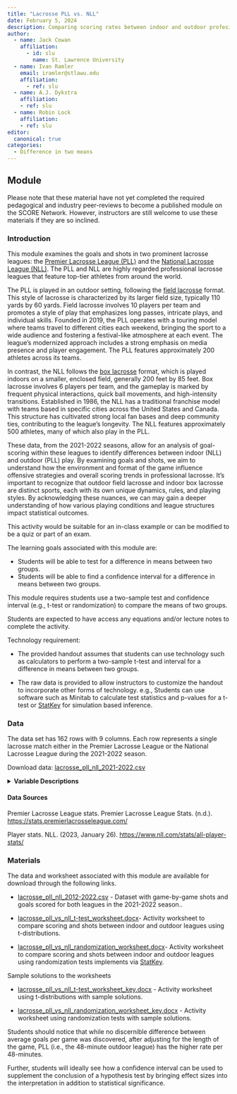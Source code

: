 ```yaml
---
title: "Lacrosse PLL vs. NLL"
date: February 5, 2024
description: Comparing scoring rates between indoor and outdoor profesional lacrosse leagues.
author:
  - name: Jack Cowan
    affiliation:
      - id: slu
        name: St. Lawrence University
  - name: Ivan Ramler
    email: iramler@stlawu.edu
    affiliation:
      - ref: slu
  - name: A.J. Dykstra
    affiliation:
    - ref: slu
  - name: Robin Lock
    affiliation:
    - ref: slu   
editor: 
  canonical: true
categories:
  - Difference in two means
---
```


## Module

Please note that these material have not yet completed the required pedagogical and industry peer-reviews to become a published module on the SCORE Network. However, instructors are still welcome to use these materials if they are so inclined.

### Introduction

This module examines the goals and shots in two prominent lacrosse leagues: the [Premier Lacrosse League (PLL)](https://premierlacrosseleague.com/){target="_blank"} and the [National Lacrosse League (NLL)](https://www.nll.com/){target="_blank"}. The PLL and NLL are highly regarded professional lacrosse leagues that feature top-tier athletes from around the world.

The PLL is played in an outdoor setting, following the [field lacrosse](https://en.wikipedia.org/wiki/Field_lacrosse){target="_blank"} format. This style of lacrosse is characterized by its larger field size, typically 110 yards by 60 yards. Field lacrosse involves 10 players per team and promotes a style of play that emphasizes long passes, intricate plays, and individual skills. Founded in 2019, the PLL operates with a touring model where teams travel to different cities each weekend, bringing the sport to a wide audience and fostering a festival-like atmosphere at each event. The league's modernized approach includes a strong emphasis on media presence and player engagement. The PLL features approximately 200 athletes across its teams.

In contrast, the NLL follows the [box lacrosse](https://en.wikipedia.org/wiki/Box_lacrosse){target="_blank"} format, which is played indoors on a smaller, enclosed field, generally 200 feet by 85 feet. Box lacrosse involves 6 players per team, and the gameplay is marked by frequent physical interactions, quick ball movements, and high-intensity transitions. Established in 1986, the NLL has a traditional franchise model with teams based in specific cities across the United States and Canada. This structure has cultivated strong local fan bases and deep community ties, contributing to the league's longevity. The NLL features approximately 500 athletes, many of which also play in the PLL.

These data, from the 2021-2022 seasons, allow for an analysis of goal-scoring within these leagues to identify differences between indoor (NLL) and outdoor (PLL) play. By examining goals and shots, we aim to understand how the environment and format of the game influence offensive strategies and overall scoring trends in professional lacrosse. It's important to recognize that outdoor field lacrosse and indoor box lacrosse are distinct sports, each with its own unique dynamics, rules, and playing styles. By acknowledging these nuances, we can may gain a deeper understanding of how various playing conditions and league structures impact statistical outcomes.


::: {.callout-note collapse="true" title="Activity Length" appearance="minimal"}
This activity would be suitable for an in-class example or can be modified to be a quiz or part of an exam.
:::

::: {.callout-note collapse="true" title="Learning Objectives" appearance="minimal"}
The learning goals associated with this module are:

*    Students will be able to test for a difference in means between two groups.
*    Students will be able to find a confidence interval for a difference in means between two groups.
:::

::: {.callout-note collapse="true" title="Methods" appearance="minimal"}
This module requires students use a two-sample test and confidence interval (e.g., t-test or randomization) to compare the means of two groups. 

Students are expected to have access any equations and/or lecture notes to complete the activity.

Technology requirement: 

- The provided handout assumes that students can use technology such as calculators to perform a two-sample t-test and  interval for a difference in means between two groups.

- The raw data is provided to allow instructors to customize the handout to incorporate other forms of technology. e.g., Students can use software such as Minitab to calculate test statistics and p-values for a t-test or [StatKey](https://www.lock5stat.com/StatKey/){target="_blank"} for simulation based inference.

:::

### Data

The data set has 162 rows with 9 columns. Each row represents a single lacrosse match either in the Premier Lacrosse League or the National Lacrosse League during the 2021-2022 season.

Download data: [lacrosse_pll_nll_2021-2022.csv](lacrosse_pll_nll_2021-2022.csv)

<details>

<summary><b>Variable Descriptions</b></summary>

| Variable       | Description                                                    |
|------------------|------------------------------------------------------|
| League         | The Premier Lacrosse league and the National Lacrosse League   |
| Away_team      | The traveling team                                             |
| Home_team      | The hosting team                                               |
| Away_shots     | How many shots the `Away_team` had on net                      |
| Home_shots     | How many shots the `Home_team` had on net                      |
| Away_goals     | How many goals the `Away_team` had on net                      |
| Home_goals     | How many goals the `Home_team` had on net                      |
| Goals | The total amount of goals scored each game                     |
| Goals_per_48   | The average amount of goals for the first 48 minutes of a game |

</details>


#### Data Sources
Premier Lacrosse League stats. Premier Lacrosse League Stats. (n.d.). [https://stats.premierlacrosseleague.com/](https://stats.premierlacrosseleague.com/)

Player stats. NLL. (2023, January 26). [https://www.nll.com/stats/all-player-stats/](https://www.nll.com/stats/all-player-stats/)



### Materials

The data and worksheet associated with this module are available for download through the following links. 

* [lacrosse_pll_nll_2012-2022.csv](lacrosse_pll_nll_2021-2022.csv) - Dataset with game-by-game shots and goals scored for both leagues in the 2021-2022 season.. 

* [lacrosse_pll_vs_nll_t-test_worksheet.docx](lacrosse_pll_vs_nll_t-test_worksheet.docx)- Activity worksheet to compare scoring and shots between indoor and outdoor leagues using t-distributions.

* [lacrosse_pll_vs_nll_randomization_worksheet.docx](lacrosse_pll_vs_nll_randomization_worksheet.docx)- Activity worksheet to compare scoring and shots between indoor and outdoor leagues using randomization tests implements via [StatKey](https://www.lock5stat.com/StatKey/){target="_blank"}.



Sample solutions to the worksheets 

* [lacrosse_pll_vs_nll_t-test_worksheet_key.docx](lacrosse_pll_vs_nll_t-test_worksheet_key.docx) - Activity worksheet using t-distributions with sample solutions. 

* [lacrosse_pll_vs_nll_randomization_worksheet_key.docx](lacrosse_pll_vs_nll_randomization_worksheet_key.docx) - Activity worksheet using randomization tests with sample solutions. 


::: {.callout-note collapse="true" title="Conclusion" appearance="minimal"}
Students should notice that while no discernible difference between average goals per game was discovered, after adjusting for the length of the game, PLL (i.e., the 48-minute outdoor league) has the higher rate per 48-minutes.

Further, students will ideally see how a confidence interval can be used to supplement the conclusion of a hypothesis test by bringing effect sizes into the interpretation in addition to statistical significance.
:::


